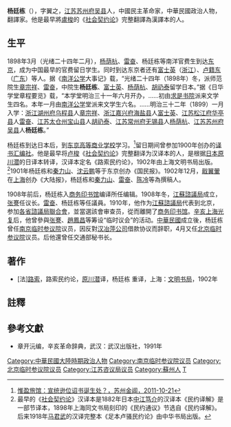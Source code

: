 {{about|中國民主革命家、翻譯家|中国企业家|杨廷栋 (企业家)|[[雍正|雍正]]進士|楊廷棟 (雍正進士)}}

'''杨廷栋'''（{{bd|1879年||1950年|}}），字翼之，[[江苏|江苏]][[苏州府|苏州府]][[吴县|吴县]]人，中國民主革命家，中華民國政治人物，翻譯家。他是最早將[[盧梭|盧梭]]的《[[社会契约论|社会契约论]]》完整翻譯為漢譯本的人。

==生平==
1898年3月（光绪二十四年二月），[[杨荫杭|杨荫杭]]、[[雷奋|雷奋]]、杨廷栋等南洋官费生到达[[东京|东京]]，成为中国最早的官费留日学生。同时到达东京者还有[[富士英|富士英]]（[[浙江|浙江]]）、[[卢籍东|卢籍东]]（[[广东|广东]]）等人。据《[[南洋公学|南洋公学]]大事记》载，“光绪二十四年（1898年）冬，派师范院生[[章宗祥|章宗祥]]、[[雷奋|雷奋]]，中院生'''杨廷栋'''、[[富士英|富士英]]、[[杨荫杭|杨荫杭]]、[[胡礽泰|胡礽泰]]留学日本。”据《日华学堂章程要览》载，“本学堂明治三十一年六月开办，……初由[[求是书院|求是书院]]派来文学生四名。本年一月由[[南洋公学|南洋公学]]堂派来文学生六名。……明治三十二年（1899）一月入学：[[浙江|浙江]][[湖州府|湖州府]][[乌程县|乌程县]]人[[章宗祥|章宗祥]]、[[浙江|浙江]][[嘉兴府|嘉兴府]][[海盐县|海盐县]]人[[富士英|富士英]]、[[江苏|江苏]][[松江府|松江府]][[华亭县|华亭县]]人[[雷奋|雷奋]]、[[江苏|江苏]][[太仓州|太仓州]][[宝山县|宝山县]]人[[胡礽泰|胡礽泰]]、[[江苏|江苏]][[常州府|常州府]][[无锡县|无锡县]]人[[杨荫杭|杨荫杭]]、[[江苏|江苏]][[苏州府|苏州府]][[吴县|吴县]]人'''杨廷栋'''。”

杨廷栋到达日本后，到[[东京高等商业学校|东京高等商业学校]]学习。<ref>[http://www.jinchang.gov.cn/news/xwzx/zhxw/2011/1021/11102194048GEAB2ADAB80C1FAJH7I8_2.shtml 惟盈旅馆：宣统逊位诏书诞生处？，苏州金阊，2011-10-21]{{dead link|date=2018年3月 |bot=InternetArchiveBot |fix-attempted=yes }}</ref>留日期间曾参加1900年创办的[[译书汇编社|译书汇编社]]。他是最早将[[卢梭|卢梭]]《[[社会契约论|社会契约论]]》完整翻译为汉译本的人，是根据[[日本|日本]][[原川潜|原川潜]]的日译本转译，汉译本定名《路索民约论》，1902年由上海文明书局出版。<ref>最早的《[[社会契约论|社会契约论]]》汉译本是1882年日本[[中江笃介|中江笃介]]的汉译本《民约译解》是一部节译本，1898年上海同文书局刻印的《民约通议》节选自《民约译解》。后来1918年[[马君武|马君武]]的汉译完整本《足本卢骚民约论》由中华书局出版。</ref>1901年杨廷栋和[[秦力山|秦力山]]、[[沈云鹏|沈云鹏]]等于东京创办《国民报》。1902年12月，[[戢翼翬|戢翼翬]]在[[上海|上海]]创办《大陆报》，杨廷栋和[[秦力山|秦力山]]、[[雷奋|雷奋]]、[[陈冷|陈冷]]等為撰稿人。

1908年前后，杨廷栋入[[商务印书馆|商务印书馆]]编译所任编辑。1908年冬，[[江蘇諮議局|江蘇諮議局]]成立，[[张謇|张謇]]任议长。[[雷奋|雷奋]]、杨廷栋等任議員。1910年，他作为[[江蘇諮議局|江蘇諮議局]]代表到北京，参加[[各省諮議局聯合會|各省諮議局聯合會]]，並當選該會审查员，從而離開了[[商务印书馆|商务印书馆]]。[[辛亥上海光复|辛亥上海光复]]后，他曾參與[[张謇|张謇]]、[[趙鳳昌|趙鳳昌]]等筹设“临时议会”的活动。[[中華民國|中華民國]]成立後，杨廷栋曾任[[南京临时参议院|南京临时参议院]]议员，因反對[[汉冶萍公司|汉冶萍公司]]借款协议而辞职，4月又任[[北京临时参议院|北京临时参议院]]议员。后他還曾任交通部秘书长。

==著作==
*[法][[卢梭|路索]]，路索民约论，[[原川潜|原川潜]]译，杨廷栋 重译，上海：[[文明书局|文明书局]]，1902年

==註釋==
{{reflist}}

==參考文獻==
*章开沅编，辛亥革命辞典，武汉：武汉出版社，1991年

{{第一次北京臨時參議院}}
{{DEFAULTSORT:Yang楊}}
[[Category:中華民國大陸時期政治人物|Category:中華民國大陸時期政治人物]]
[[Category:南京临时参议院议员|Category:南京临时参议院议员]]
[[Category:北京临时参议院议员|Category:北京临时参议院议员]]
[[Category:江苏咨议局议员|Category:江苏咨议局议员]]
[[Category:蘇州人|Category:蘇州人]]
[[Category:楊姓|T]]